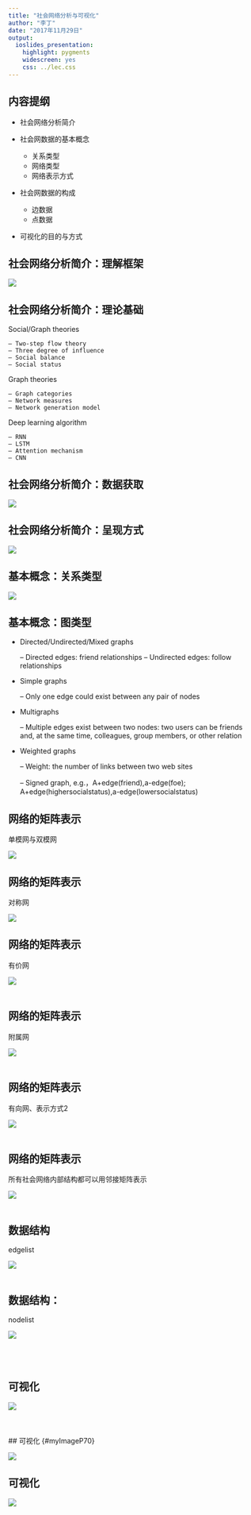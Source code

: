 ```yaml
---
title: "社会网络分析与可视化"
author: "李丁"
date: "2017年11月29日"
output:
  ioslides_presentation:
    highlight: pygments
    widescreen: yes
    css: ../lec.css
---
```


## 内容提纲
- 社会网络分析简介

- 社会网数据的基本概念
    - 关系类型
    - 网络类型
    - 网络表示方式
- 社会网数据的构成
    - 边数据
    - 点数据
- 可视化的目的与方式

## 社会网络分析简介：理解框架{#myImageP70}
![](../pic/snacore.png) 

## 社会网络分析简介：理论基础

Social/Graph theories

    – Two-step flow theory
    – Three degree of influence 
    – Social balance
    – Social status
  
Graph theories

    – Graph categories
    – Network measures
    – Network generation model
  
Deep learning algorithm

    – RNN
    – LSTM
    – Attention mechanism 
    – CNN

## 社会网络分析简介：数据获取{#myImageP70}

![](pic/1.png) 


## 社会网络分析简介：呈现方式{#myImageP70}

![](../pic/sn呈现方式.png) 


## 基本概念：关系类型{#myImageP70}

![](pic/2.png) 

## 基本概念：图类型{#myImageP70}

+ Directed/Undirected/Mixed graphs 

    – Directed edges: friend relationships
    – Undirected edges: follow relationships

+ Simple graphs

    – Only one edge could exist between any pair of nodes

+ Multigraphs

    – Multiple edges exist between two nodes: two users can be friends and, at the same time, colleagues, group members, or other relation

+ Weighted graphs

    – Weight: the number of links between two web sites
    
    – Signed graph, e.g.，A+edge(friend),a-edge(foe); A+edge(highersocialstatus),a-edge(lowersocialstatus)


## 网络的矩阵表示{#myImageP70}
单模网与双模网

![](pic/3.png) 


## 网络的矩阵表示{#myImageP70}
对称网

![](pic/4.png) 

## 网络的矩阵表示{#myImageP70}
有价网

![](pic/5.png) 
<br>
<br>

## 网络的矩阵表示{#myImageP70}
附属网

![](pic/6.png) 
<br>
<br>

## 网络的矩阵表示{#myImageP70}
有向网、表示方式2

![](pic/7.png) 
<br>
<br>

## 网络的矩阵表示{#myImageP70}
所有社会网络内部结构都可以用邻接矩阵表示

![](pic/8.png) 
<br>
<br>

## 数据结构{#myImageP70}
edgelist

![](pic/9.png) 
<br>
<br>

## 数据结构：{#myImageP70}
nodelist

![](pic/10.png) 
<br>
<br>
<br>
<br>

## 可视化 {#myImageP70}
![](pic/12.png) 
<br>
<br>
<br>
<br>
## 可视化 {#myImageP70}

![](pic/13.png) 


## 可视化 {#myImageP70}

![](pic/14.png) 
